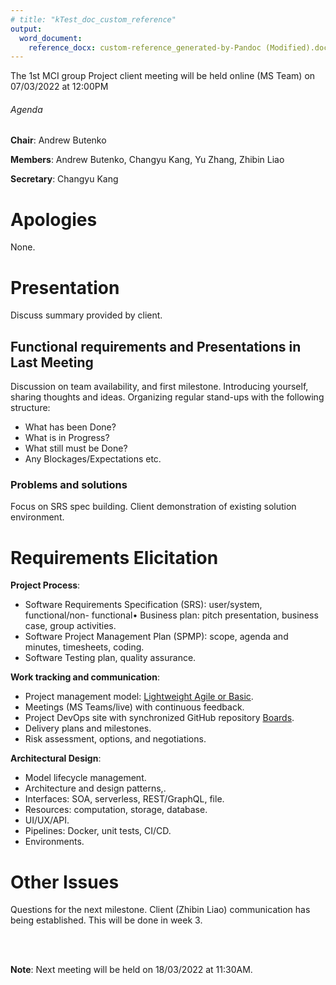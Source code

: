 ```yaml
---
# title: "kTest_doc_custom_reference"
output: 
  word_document:
    reference_docx: custom-reference_generated-by-Pandoc (Modified).docx
---
```

The 1st MCI group Project client meeting will be held online (MS Team) on 07/03/2022 at 12:00PM

###### Agenda

**Chair**:  Andrew Butenko 

**Members**: Andrew Butenko, Changyu Kang, Yu Zhang, Zhibin Liao

**Secretary**: Changyu Kang

# Apologies 
None. 

# Presentation
Discuss summary provided by client.

## Functional requirements and Presentations in Last Meeting  
Discussion on team availability, and first milestone. Introducing yourself, sharing thoughts and ideas. Organizing regular stand-ups with the following structure:

* What has been Done?
* What is in Progress?
* What still must be Done?
* Any Blockages/Expectations etc.

### Problems and solutions 
Focus on SRS spec building. Client demonstration of existing solution environment.

# Requirements Elicitation 
**Project Process**:

* Software Requirements Specification (SRS): user/system, functional/non- functional• Business plan: pitch presentation, business case, group activities.
* Software Project Management Plan (SPMP): scope, agenda and minutes,
timesheets, coding.
* Software Testing plan, quality assurance.

**Work tracking and communication**:

* Project management model: [Lightweight Agile or Basic](https://docs.microsoft.com/en-us/azure/devops/boards/best-practices-agile-project-management?view=azure-devops&tabs=agile-process).
* Meetings (MS Teams/live) with continuous feedback.
* Project DevOps site with synchronized GitHub repository [Boards](https://dev.azure.com/a1712462/Containerization%20of%20ML%20models/_workitems/recentlyupdated/).
* Delivery plans and milestones.
* Risk assessment, options, and negotiations.

**Architectural Design**:

* Model lifecycle management.
* Architecture and design patterns,.
* Interfaces: SOA, serverless, REST/GraphQL, file.
* Resources: computation, storage, database.
* UI/UX/API.
* Pipelines: Docker, unit tests, CI/CD.
* Environments.

# Other Issues 
Questions for the next milestone. Client (Zhibin Liao) communication has being established. This will be done in week 3.

<br>
<br>
 
**Note**: Next meeting will be held on 18/03/2022 at 11:30AM.

